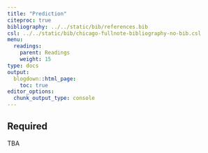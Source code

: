 ```yaml
---
title: "Prediction"
citeproc: true
bibliography: ../../static/bib/references.bib
csl: ../../static/bib/chicago-fullnote-bibliography-no-bib.csl
menu: 
  readings:
    parent: Readings
    weight: 15
type: docs
output:
  blogdown::html_page:
    toc: true
editor_options: 
  chunk_output_type: console
---
```



## Required

TBA